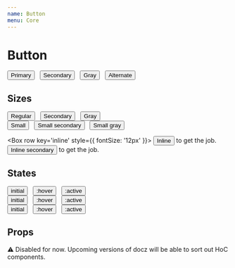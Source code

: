 ```yaml
---
name: Button
menu: Core
---
```



# Button

<Box row>
  <Button>Primary</Button>
  &nbsp;
  <Button variant='secondary'>Secondary</Button>
  &nbsp;
  <Button variant='gray'>Gray</Button>
  &nbsp;
  <Button variant='alternate'>Alternate</Button>
</Box>

## Sizes

<Box row>
  <Button>Regular</Button>
  &nbsp;
  <Button variant='secondary'>Secondary</Button>
  &nbsp;
  <Button variant='gray'>Gray</Button>
</Box>

<br />

<Box row>
  <Button size='small'>Small</Button>
  &nbsp;
  <Button size='small' variant='secondary'>Small secondary</Button>
  &nbsp;
  <Button size='small' variant='gray'>Small gray</Button>
</Box>

<br />

<Box row key='inline' style={{
  fontSize: '12px'
}}>
  <Button size='inline'>Inline</Button> to get the job.
  <Button size='inline' variant='secondary'>Inline secondary</Button> to get the job.
</Box>


## States

<Box row>
  <Button>initial</Button>
  &nbsp;
  <Button className='_forceHover'>:hover</Button>
  &nbsp;
  <Button className='_forceActive'>:active</Button>
</Box>

<br />

<Box row>
  <Button variant='secondary'>initial</Button>
  &nbsp;
  <Button variant='secondary' className='_forceHover'>:hover</Button>
  &nbsp;
  <Button variant='secondary' className='_forceActive'>:active</Button>
</Box>

<br />

<Box row>
  <Button variant='gray'>initial</Button>
  &nbsp;
  <Button variant='gray' className='_forceHover'>:hover</Button>
  &nbsp;
  <Button variant='gray' className='_forceActive'>:active</Button>
</Box>

## Props

⚠️ Disabled for now. Upcoming versions of docz will be able to sort out HoC components.

<Props of={Button} />
